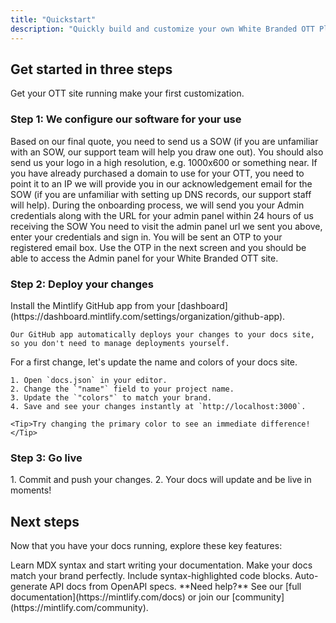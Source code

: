 ```yaml
---
title: "Quickstart"
description: "Quickly build and customize your own White Branded OTT Platform"
---
```


## Get started in three steps

Get your OTT site running make your first customization.

### Step 1: We configure our software for your use

<AccordionGroup>
  <Accordion icon="copy" title="Send Statement Of Work (SOW)">
    Based on our final quote, you need to send us a SOW (if you are unfamiliar with an SOW, our support team will help you draw one out).
    You should also send us your logo in a high resolution, e.g. 1000x600 or something near.
    If you have already purchased a domain to use for your OTT, you need to point it to an IP we will provide you in our acknowledgement email for the SOW (if you are unfamiliar with setting up DNS records, our support staff will help).
  </Accordion>
  <Accordion icon="copy" title="Get your admin credentials from us">
    During the onboarding process, we will send you your Admin credentials along with the URL for your admin panel within 24 hours of us receiving the SOW
  </Accordion>
  <Accordion icon="copy" title="Sign in using your credentials.">
    You need to visit the admin panel url we sent you above, enter your credentials and sign in.
    You will be sent an OTP to your registered email box.
    Use the OTP in the next screen and you should be able to access the Admin panel for your White Branded OTT site.
  </Accordion>
</AccordionGroup>

### Step 2: Deploy your changes

<AccordionGroup>
  <Accordion icon="github" title="Install our GitHub app">
    Install the Mintlify GitHub app from your [dashboard](https://dashboard.mintlify.com/settings/organization/github-app).
    
    Our GitHub app automatically deploys your changes to your docs site, so you don't need to manage deployments yourself.
</Accordion>
<Accordion icon="palette" title="Update your site name and colors">
    For a first change, let's update the name and colors of your docs site.

    1. Open `docs.json` in your editor.
    2. Change the `"name"` field to your project name.
    3. Update the `"colors"` to match your brand.
    4. Save and see your changes instantly at `http://localhost:3000`.

    <Tip>Try changing the primary color to see an immediate difference!</Tip>
  </Accordion>
</AccordionGroup>

### Step 3: Go live

<Accordion icon="rocket" title="Publish your docs">
  1. Commit and push your changes.
  2. Your docs will update and be live in moments!
</Accordion>

## Next steps

Now that you have your docs running, explore these key features:

<CardGroup cols={2}>

<Card title="Write Content" icon="pen-to-square" href="/essentials/markdown">
  Learn MDX syntax and start writing your documentation.
</Card>

<Card title="Customize style" icon="palette" href="/essentials/settings">
  Make your docs match your brand perfectly.
</Card>

<Card title="Add code examples" icon="square-code" href="/essentials/code">
  Include syntax-highlighted code blocks.
</Card>

<Card title="API documentation" icon="code" href="/api-reference/introduction">
  Auto-generate API docs from OpenAPI specs.
</Card>

</CardGroup>

<Note>
  **Need help?** See our [full documentation](https://mintlify.com/docs) or join our [community](https://mintlify.com/community).
</Note>

